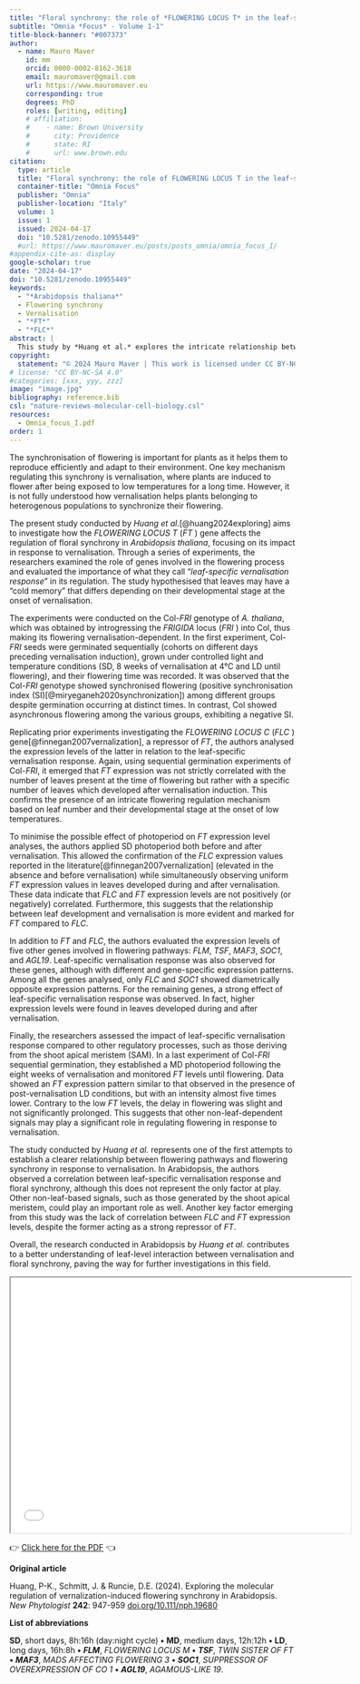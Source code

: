 ```yaml
---
title: "Floral synchrony: the role of *FLOWERING LOCUS T* in the leaf-specific vernalisation response in Arabidopsis"
subtitle: "Omnia *Focus* - Volume 1-1"
title-block-banner: "#007373"
author:
  - name: Mauro Maver
    id: mm
    orcid: 0000-0002-8162-3618
    email: mauromaver@gmail.com
    url: https://www.mauromaver.eu
    corresponding: true
    degrees: PhD
    roles: [writing, editing]
    # affiliation: 
    #    - name: Brown University
    #      city: Providence
    #      state: RI
    #      url: www.brown.edu
citation:
  type: article
  title: "Floral synchrony: the role of FLOWERING LOCUS T in the leaf-specific vernalisation response in Arabidopsis"
  container-title: "Omnia Focus"
  publisher: "Omnia"
  publisher-location: "Italy"
  volume: 1
  issue: 1
  issued: 2024-04-17
  doi: "10.5281/zenodo.10955449"
  #url: https://www.mauromaver.eu/posts/posts_omnia/omnia_focus_I/
#appendix-cite-as: display
google-scholar: true
date: "2024-04-17"
doi: "10.5281/zenodo.10955449"
keywords:
  - "*Arabidopsis thaliana*"
  - Flowering synchrony
  - Vernalisation
  - "*FT*"
  - "*FLC*"
abstract: |
  This study by *Huang et al.* explores the intricate relationship between vernalisation, leaf-specific responses, and flowering synchrony in *Arabidopsis thaliana*. They uncover how leaf development during vernalisation impacts the expression of key flowering genes, suggesting a complex interplay between leaf-based processes and meristem regulation in determining flowering timing.
copyright:
  statement: "© 2024 Mauro Maver | This work is licensed under CC BY-NC-SA 4.0"
# license: "CC BY-NC-SA 4.0"
#categories: [xxx, yyy, zzz]
image: "image.jpg"
bibliography: reference.bib
csl: "nature-reviews-molecular-cell-biology.csl"
resources: 
  - Omnia_focus_I.pdf
order: 1
---
```


<!-- This study by Huang et al. explores the intricate relationship between vernalisation, leaf-specific responses, and flowering synchrony in Arabidopsis thaliana. They uncover how leaf development during vernalisation impacts the expression of key flowering genes, suggesting a complex interplay between leaf-based processes and meristem regulation in determining flowering timing. -->

::: drop-cap
The synchronisation of flowering is important for plants as it helps them to reproduce efficiently and adapt to their environment. One key mechanism regulating this synchrony is vernalisation, where plants are induced to flower after being exposed to low temperatures for a long time. However, it is not fully understood how vernalisation helps plants belonging to heterogenous populations to synchronize their flowering.
:::

<!-- <p class="drop-cap"></p> -->

<!-- <p><span class="first-letter">O</span>nce upon a time in a faraway land...<p> -->

<!-- <font style="font-family: Bell MT, sans-serif; font-size:55pt; font-style:regular; width: .85em; line-height: 53px; float: left; color: #7D3C98; border: solid #D5C5EC; padding-top: 5px; padding-bottom: 5px; padding-right: 5px; padding-left: 5px; margin-right: 5px; margin-bottom: -5px;">L</font>a fisiología -->

The present study conducted by *Huang et al.*[@huang2024exploring] aims to investigate how the *FLOWERING LOCUS T* (*FT* ) gene affects the regulation of floral synchrony in *Arabidopsis thaliana*, focusing on its impact in response to vernalisation. Through a series of experiments, the researchers examined the role of genes involved in the flowering process and evaluated the importance of what they call “*leaf-specific vernalisation response*” in its regulation. The study hypothesised that leaves may have a “cold memory” that differs depending on their developmental stage at the onset of vernalisation.

The experiments were conducted on the Col-*FRI* genotype of *A. thaliana*, which was obtained by introgressing the *FRIGIDA* locus (*FRI* ) into Col, thus making its flowering vernalisation-dependent. In the first experiment, Col-*FRI* seeds were germinated sequentially (cohorts on different days preceding vernalisation induction), grown under controlled light and temperature conditions (SD, 8 weeks of vernalisation at 4°C and LD until flowering), and their flowering time was recorded. It was observed that the Col-*FRI* genotype showed synchronised flowering (positive synchronisation index (SI)[@miryeganeh2020synchronization]) among different groups despite germination occurring at distinct times. In contrast, Col showed asynchronous flowering among the various groups, exhibiting a negative SI.

Replicating prior experiments investigating the *FLOWERING LOCUS C* (*FLC* ) gene[@finnegan2007vernalization], a repressor of *FT*, the authors analysed the expression levels of the latter in relation to the leaf-specific vernalisation response. Again, using sequential germination experiments of Col-*FRI*, it emerged that *FT* expression was not strictly correlated with the number of leaves present at the time of flowering but rather with a specific number of leaves which developed after vernalisation induction. This confirms the presence of an intricate flowering regulation mechanism based on leaf number and their developmental stage at the onset of low temperatures.

To minimise the possible effect of photoperiod on *FT* expression level analyses, the authors applied SD photoperiod both before and after vernalisation. This allowed the confirmation of the *FLC* expression values reported in the literature[@finnegan2007vernalization] (elevated in the absence and before vernalisation) while simultaneously observing uniform *FT* expression values in leaves developed during and after vernalisation. These data indicate that *FLC* and *FT* expression levels are not positively (or negatively) correlated. Furthermore, this suggests that the relationship between leaf development and vernalisation is more evident and marked for *FT* compared to *FLC*.

In addition to *FT* and *FLC*, the authors evaluated the expression levels of five other genes involved in flowering pathways: *FLM*, *TSF*, *MAF3*, *SOC1*, and *AGL19*. Leaf-specific vernalisation response was also observed for these genes, although with different and gene-specific expression patterns. Among all the genes analysed, only *FLC* and *SOC1* showed diametrically opposite expression patterns. For the remaining genes, a strong effect of leaf-specific vernalisation response was observed. In fact, higher expression levels were found in leaves developed during and after vernalisation.

Finally, the researchers assessed the impact of leaf-specific vernalisation response compared to other regulatory processes, such as those deriving from the shoot apical meristem (SAM). In a last experiment of Col-*FRI* sequential germination, they established a MD photoperiod following the eight weeks of vernalisation and monitored *FT* levels until flowering. Data showed an *FT* expression pattern similar to that observed in the presence of post-vernalisation LD conditions, but with an intensity almost five times lower. Contrary to the low *FT* levels, the delay in flowering was slight and not significantly prolonged. This suggests that other non-leaf-dependent signals may play a significant role in regulating flowering in response to vernalisation.

The study conducted by *Huang et al.* represents one of the first attempts to establish a clearer relationship between flowering pathways and flowering synchrony in response to vernalisation. In Arabidopsis, the authors observed a correlation between leaf-specific vernalisation response and floral synchrony, although this does not represent the only factor at play. Other non-leaf-based signals, such as those generated by the shoot apical meristem, could play an important role as well. Another key factor emerging from this study was the lack of correlation between *FLC* and *FT* expression levels, despite the former acting as a strong repressor of *FT*.

Overall, the research conducted in Arabidopsis by *Huang et al.* contributes to a better understanding of leaf-level interaction between vernalisation and floral synchrony, paving the way for further investigations in this field.

::: {style="text-align: center"}
<iframe width="600" height="450" src="Omnia_focus_I.pdf">

</iframe>
:::

::: PDF
👉 [Click here for the PDF](Omnia_focus_I.pdf "Here you can download the PDF version") 👈
:::

::: {.callout-note appearance="minimal"}
**Original article**

Huang, P-K., Schmitt, J. & Runcie, D.E. (2024). Exploring the molecular regulation of vernalization-induced flowering synchrony in Arabidopsis. *New Phytologist* **242**: 947-959 [doi.org/10.111/nph.19680](https://doi.org/10.1111/nph.19680)

**List of abbreviations**

**SD**, short days, 8h:16h (day:night cycle) **•** **MD**, medium days, 12h:12h **•** **LD**, long days, 16h:8h **•** ***FLM***, *FLOWERING LOCUS M* **•** ***TSF***, *TWIN SISTER OF FT* **•** ***MAF3***, *MADS AFFECTING FLOWERING 3* **•** ***SOC1***, *SUPPRESSOR OF OVEREXPRESSION OF CO 1* **•** ***AGL19***, *AGAMOUS-LIKE 19*.
:::
